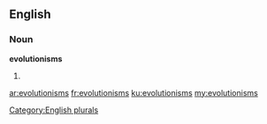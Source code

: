 ==English==

===Noun===
'''evolutionisms'''

# {{plural of|[[evolutionism]]}}

[[Category:English plurals]]

[[ar:evolutionisms]]
[[fr:evolutionisms]]
[[ku:evolutionisms]]
[[my:evolutionisms]]